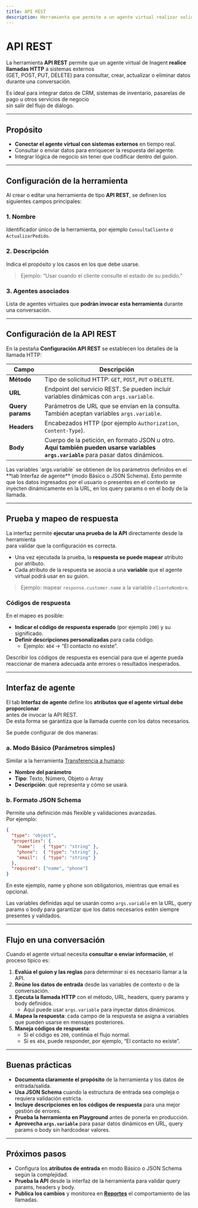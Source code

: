 ```yaml
---
title: API REST
description: Herramienta que permite a un agente virtual realizar solicitudes HTTP (GET, POST, PUT, DELETE) para integrar datos externos en tiempo real.
---
```



# API REST

La herramienta **API REST** permite que un agente virtual de Inagent **realice llamadas HTTP** a sistemas externos  
(GET, POST, PUT, DELETE) para consultar, crear, actualizar o eliminar datos durante una conversación.

Es ideal para integrar datos de CRM, sistemas de inventario, pasarelas de pago u otros servicios de negocio  
sin salir del flujo de diálogo.

---

## Propósito

- **Conectar el agente virtual con sistemas externos** en tiempo real.  
- Consultar o enviar datos para enriquecer la respuesta del agente.  
- Integrar lógica de negocio sin tener que codificar dentro del guion.

---

## Configuración de la herramienta

Al crear o editar una herramienta de tipo **API REST**, se definen los siguientes campos principales:

### 1. Nombre
Identificador único de la herramienta, por ejemplo `ConsultaCliente` o `ActualizarPedido`.

### 2. Descripción
Indica el propósito y los casos en los que debe usarse.  
> Ejemplo: “Usar cuando el cliente consulte el estado de su pedido.”

### 3. Agentes asociados
Lista de agentes virtuales que **podrán invocar esta herramienta** durante una conversación.

---

## Configuración de la API REST

En la pestaña **Configuración API REST** se establecen los detalles de la llamada HTTP:

| Campo           | Descripción                                                                                             |
|-----------------|---------------------------------------------------------------------------------------------------------|
| **Método**      | Tipo de solicitud HTTP: `GET`, `POST`, `PUT` o `DELETE`.                                               |
| **URL**         | Endpoint del servicio REST. Se pueden incluir variables dinámicas con `args.variable`.                  |
| **Query params**| Parámetros de URL que se envían en la consulta. También aceptan variables `args.variable`.              |
| **Headers**     | Encabezados HTTP (por ejemplo `Authorization`, `Content-Type`).                                         |
| **Body**        | Cuerpo de la petición, en formato JSON u otro. **Aquí también pueden usarse variables `args.variable`** para pasar datos dinámicos. |

<Callout type="info">
Las variables `args.variable` se obtienen de los parámetros definidos en el  
**tab Interfaz de agente** (modo Básico o JSON Schema).  
Esto permite que los datos ingresados por el usuario o presentes en el contexto  
se inyecten dinámicamente en la URL, en los query params o en el body de la llamada.
</Callout>

---

## Prueba y mapeo de respuesta

La interfaz permite **ejecutar una prueba de la API** directamente desde la herramienta  
para validar que la configuración es correcta.

- Una vez ejecutada la prueba, la **respuesta se puede mapear** atributo por atributo.  
- Cada atributo de la respuesta se asocia a una **variable** que el agente virtual podrá usar en su guion.

> Ejemplo: mapear `response.customer.name` a la variable `clienteNombre`.

### Códigos de respuesta

En el mapeo es posible:

- **Indicar el código de respuesta esperado** (por ejemplo `200`) y su significado.  
- **Definir descripciones personalizadas** para cada código.  
  - Ejemplo: `404` → “El contacto no existe”.

<Callout type="tip">
Describir los códigos de respuesta es esencial para que el agente  
pueda reaccionar de manera adecuada ante errores o resultados inesperados.
</Callout>

---

## Interfaz de agente

El tab **Interfaz de agente** define los **atributos que el agente virtual debe proporcionar**  
antes de invocar la API REST.  
De esta forma se garantiza que la llamada cuente con los datos necesarios.

Se puede configurar de dos maneras:

### a. Modo Básico (Parámetros simples)
Similar a la herramienta [Transferencia a humano](../tools/human-handoff):

- **Nombre del parámetro**  
- **Tipo**: Texto, Número, Objeto o Array  
- **Descripción**: qué representa y cómo se usará.

### b. Formato JSON Schema
Permite una definición más flexible y validaciones avanzadas.  
Por ejemplo:

```json
{
  "type": "object",
  "properties": {
    "name":   { "type": "string" },
    "phone":  { "type": "string" },
    "email":  { "type": "string" }
  },
  "required": ["name", "phone"]
}
```
En este ejemplo, name y phone son obligatorios, mientras que email es opcional.

<Callout type="info"> Las variables definidas aquí se usarán como `args.variable` en la URL, query params o body para garantizar que los datos necesarios estén siempre presentes y validados. </Callout>

---

## Flujo en una conversación

Cuando el agente virtual necesita **consultar o enviar información**, el proceso típico es:

1. **Evalúa el guion y las reglas** para determinar si es necesario llamar a la API.
2. **Reúne los datos de entrada** desde las variables de contexto o de la conversación.
3. **Ejecuta la llamada HTTP** con el método, URL, headers, query params y body definidos.  
   - Aquí puede usar `args.variable` para inyectar datos dinámicos.
4. **Mapea la respuesta**: cada campo de la respuesta se asigna a variables que pueden usarse en mensajes posteriores.
5. **Maneja códigos de respuesta**:
   - Si el código es `200`, continúa el flujo normal.
   - Si es `404`, puede responder, por ejemplo, “El contacto no existe”.

---

## Buenas prácticas

- **Documenta claramente el propósito** de la herramienta y los datos de entrada/salida.
- **Usa JSON Schema** cuando la estructura de entrada sea compleja o requiera validación estricta.
- **Incluye descripciones en los códigos de respuesta** para una mejor gestión de errores.
- **Prueba la herramienta en Playground** antes de ponerla en producción.
- **Aprovecha `args.variable`** para pasar datos dinámicos en URL, query params o body sin hardcodear valores.

---

## Próximos pasos

- Configura los **atributos de entrada** en modo Básico o JSON Schema según la complejidad.
- **Prueba la API** desde la interfaz de la herramienta para validar query params, headers y body.
- **Publica los cambios** y monitorea en **[Reportes](../reporting/overview)** el comportamiento de las llamadas.

